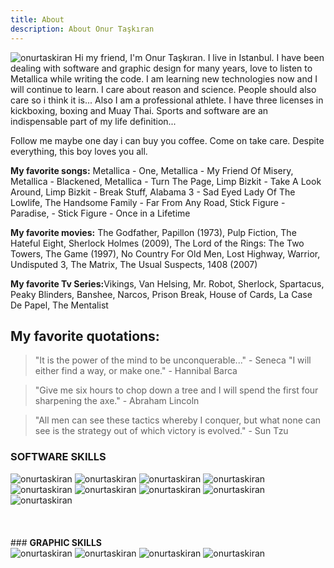 ```yaml
---
title: About
description: About Onur Taşkıran
---
```

<img className="float-right w-3/6" src="images/onur-taskiran-profile.jpg" alt="onurtaskiran" />
Hi my friend, I'm Onur Taşkıran. I live in Istanbul. I have been dealing with software and graphic design for many years, love to listen to Metallica while writing the code. I am learning new technologies now and I will continue to learn. I care about reason and science. People should also care so i think it is... Also I am a professional athlete. I have three licenses in kickboxing, boxing and Muay Thai. Sports and software are an indispensable part of my life definition...

Follow me maybe one day i can buy you coffee. Come on take care. Despite everything, this boy loves you all.

<strong className="dark:text-tahiti-name">My favorite songs:</strong> Metallica - One, Metallica - My Friend Of Misery, Metallica - Blackened, Metallica - Turn The Page, Limp Bizkit - Take A Look Around, Limp Bizkit - Break Stuff, Alabama 3 - Sad Eyed Lady Of The Lowlife, The Handsome Family - Far From Any Road, Stick Figure - Paradise, - Stick Figure - Once in a Lifetime

<strong className="dark:text-tahiti-name">My favorite movies:</strong> The Godfather, Papillon (1973), Pulp Fiction, The Hateful Eight, Sherlock Holmes (2009), The Lord of the Rings: The Two Towers, The Game (1997), No Country For Old Men, Lost Highway, Warrior, Undisputed 3, The Matrix, The Usual Suspects, 1408 (2007)

<strong className="dark:text-tahiti-name">My favorite Tv Series:</strong>Vikings, Van Helsing, Mr. Robot, Sherlock, Spartacus, Peaky Blinders, Banshee, Narcos, Prison Break, House of Cards, La Case De Papel, The Mentalist

## <strong className="dark:text-tahiti-name">My favorite quotations:</strong>

> "It is the power of the mind to be unconquerable..." - Seneca
"I will either find a way, or make one." - Hannibal Barca

> "Give me six hours to chop down a tree and I will spend the first four sharpening the axe." - Abraham Lincoln

> "All men can see these tactics whereby I conquer, but what none can see is the strategy out of which victory is evolved." - Sun Tzu

### <strong className="dark:text-tahiti-title">SOFTWARE SKILLS</strong>
<img className="float-left py-8" src="images/react.png" alt="onurtaskiran" />
<img className="float-left" src="images/nodejs.png" alt="onurtaskiran" /> 
<img className="float-left" src="images/javascript.png" alt="onurtaskiran" />
<img className="float-left" src="images/angular.png" alt="onurtaskiran" />
<img className="float-left" src="images/aspnet.png" alt="onurtaskiran" />
<img className="float-left" src="images/mongodb.png" alt="onurtaskiran" />
<img className="float-left" src="images/msserver.png" alt="onurtaskiran" />
<img className="float-left" src="images/html5.png" alt="onurtaskiran" />
<img className="float-left " src="images/css.png" alt="onurtaskiran" /><br /><br /><br /><br />
### <strong className="dark:text-tahiti-title"> GRAPHIC SKILLS</strong> <br />
 <img className="float-left py-8" src="images/photoshop.png" alt="onurtaskiran" />
<img className="float-left" src="images/illustrator.png" alt="onurtaskiran" />
<img className="float-left" src="images/indesign.png" alt="onurtaskiran" />
<img className="float-left" src="images/premiere.png" alt="onurtaskiran" /> <br /><br /><br /><br />

